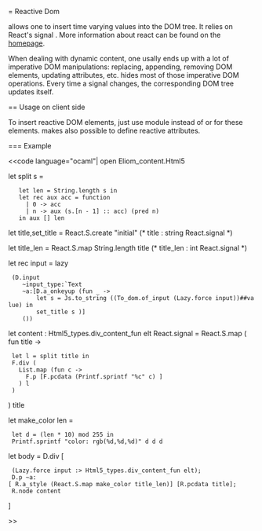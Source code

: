 
= Reactive Dom

{{{Html5.R}}} allows one to insert time varying values into the DOM tree.
It relies on React's signal {{{'a React.signal}}}. More information about react
can be found on the [[http://erratique.ch/software/react| homepage]].

When dealing with dynamic content, one usally ends up with a lot
of imperative DOM manipulations: replacing, appending, removing DOM
elements, updating attributes, etc. {{{Html5.R}}} hides most
of those imperative DOM operations. Every time a signal
changes, the corresponding DOM tree updates itself.

== Usage on client side

To insert reactive DOM elements, just use module {{{Html5.R}}} instead of
{{{Html5.D}}} or {{{Html5.F}}} for these elements.
{{{Html5.R}}} makes also possible to define reactive attributes.

=== Example

<<code language="ocaml"|
open Eliom_content.Html5

let split s =
    let len = String.length s in
    let rec aux acc = function
      | 0 -> acc
      | n -> aux (s.[n - 1] :: acc) (pred n)
    in aux [] len

let title,set_title = React.S.create "initial"
(* title : string React.signal *)

let title_len = React.S.map String.length title
(* title_len : int React.signal *)

let rec input = lazy
  (D.input
     ~input_type:`Text
     ~a:[D.a_onkeyup (fun _ ->
         let s = Js.to_string ((To_dom.of_input (Lazy.force input))##value) in
         set_title s )]
     ())

let content : Html5_types.div_content_fun elt React.signal = React.S.map ( fun title ->
  let l = split title in
  F.div (
    List.map (fun c ->
      F.p [F.pcdata (Printf.sprintf "%c" c) ]
    ) l
  )
) title

let make_color len =
  let d = (len * 10) mod 255 in
  Printf.sprintf "color: rgb(%d,%d,%d)" d d d

let body = D.div [
  (Lazy.force input :> Html5_types.div_content_fun elt);
  D.p ~a:[ R.a_style (React.S.map make_color title_len)] [R.pcdata title];
  R.node content
]

>>
